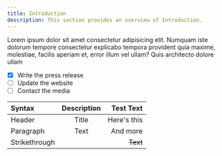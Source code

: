 ```yaml
---
title: Introduction
description: This section provides an overview of Introduction.
---
```


Lorem ipsum dolor sit amet consectetur adipisicing elit. Numquam iste dolorum tempore consectetur explicabo tempora provident quia maxime, molestiae, facilis aperiam et, error illum vel ullam? Quis architecto dolore ullam

- [x] Write the press release
- [ ] Update the website
- [ ] Contact the media

| Syntax        | Description |   Test Text |
| :------------ | :---------: | ----------: |
| Header        |    Title    | Here's this |
| Paragraph     |    Text     |    And more |
| Strikethrough |             |    ~~Text~~ |

<CardGrid>
  <Card
    title="Page Structure"
    href="/docs/structure/deep/deeper"
    icon="alignJustify"
    variant="small"
    description="test description"
  />
  <Card
    title="Page Structure"
    href="/docs/structure/deep/deeper"
    icon="alignJustify"
    variant="small"
  />
  <Card
    title="whizmanage "
    href="https://www.whizmanage.com"
    icon="alignJustify"
    external={true}
    variant="small"
  />
  <Card
    title="whizmanage "
    href="https://www.whizmanage.com"
    image="/images/og-image.png"
    external={true}
    variant="image"
  />
</CardGrid>

